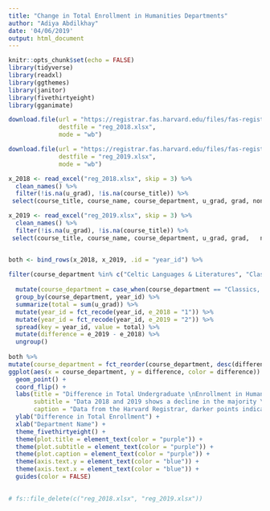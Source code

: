 ```yaml
---
title: "Change in Total Enrollment in Humanities Departments"
author: "Adiya Abdilkhay"
date: '04/06/2019'
output: html_document
---
```


```r
knitr::opts_chunk$set(echo = FALSE)
library(tidyverse)
library(readxl)
library(ggthemes)
library(janitor)
library(fivethirtyeight)
library(gganimate)
```

```r
download.file(url = "https://registrar.fas.harvard.edu/files/fas-registrar/files/class_enrollment_summary_by_term_03.06.18.xlsx",
              destfile = "reg_2018.xlsx",
              mode = "wb")

download.file(url = "https://registrar.fas.harvard.edu/files/fas-registrar/files/class_enrollment_summary_by_term_3.22.19.xlsx",
              destfile = "reg_2019.xlsx",
              mode = "wb")

```

```r
x_2018 <- read_excel("reg_2018.xlsx", skip = 3) %>% 
  clean_names() %>% 
  filter(!is.na(u_grad), !is.na(course_title)) %>% 
 select(course_title, course_name, course_department, u_grad, grad, non_degree, x_reg, withdraw, total)

x_2019 <- read_excel("reg_2019.xlsx", skip = 3) %>% 
  clean_names() %>% 
  filter(!is.na(u_grad), !is.na(course_title)) %>% 
 select(course_title, course_name, course_department, u_grad, grad,   non_degree, x_reg, withdraw, total)


both <- bind_rows(x_2018, x_2019, .id = "year_id") %>% 
  
filter(course_department %in% c("Celtic Languages & Literatures", "Classics, The", "Comparative Literature", "English", "Germanic Languages & Literatures", "History of Art & Architecture", "Music", "Romance Languages & Literatures", "Slavic Languages & Literatures", "Visual & Environmental Studies")) %>% 
  
  mutate(course_department = case_when(course_department == "Classics, The" ~ "The Classics", TRUE ~ course_department)) %>%
  group_by(course_department, year_id) %>%
  summarize(total = sum(u_grad)) %>% 
  mutate(year_id = fct_recode(year_id, e_2018 = "1")) %>% 
  mutate(year_id = fct_recode(year_id, e_2019 = "2")) %>% 
  spread(key = year_id, value = total) %>% 
  mutate(difference = e_2019 - e_2018) %>% 
  ungroup()
  
both %>%
mutate(course_department = fct_reorder(course_department, desc(difference))) %>%
ggplot(aes(x = course_department, y = difference, color = difference)) +
  geom_point() +
  coord_flip() +
  labs(title = "Difference in Total Undergraduate \nEnrollment in Humanities Departments",
       subtitle = "Data 2018 and 2019 shows a decline in the majority \nof departments in Humanities",
       caption = "Data from the Harvard Registrar, darker points indicate larger decline") +
  ylab("Difference in Total Enrollment") +
  xlab("Department Name") +
  theme_fivethirtyeight() +
  theme(plot.title = element_text(color = "purple")) +
  theme(plot.subtitle = element_text(color = "purple")) +
  theme(plot.caption = element_text(color = "purple")) +
  theme(axis.text.y = element_text(color = "blue")) +
  theme(axis.text.x = element_text(color = "blue")) +
  guides(color = FALSE)
  

# fs::file_delete(c("reg_2018.xlsx", "reg_2019.xlsx"))
```

